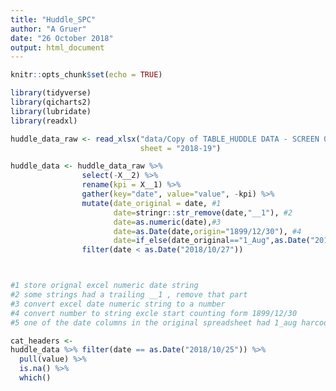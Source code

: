 ```yaml
---
title: "Huddle_SPC"
author: "A Gruer"
date: "26 October 2018"
output: html_document
---
```


```r
knitr::opts_chunk$set(echo = TRUE)
```

```r
library(tidyverse)
library(qicharts2)
library(lubridate)
library(readxl)


```

```r
huddle_data_raw <- read_xlsx("data/Copy of TABLE_HUDDLE DATA - SCREEN 01.xlsx",
                             sheet = "2018-19")


```

```r
huddle_data <- huddle_data_raw %>%
                select(-X__2) %>%
                rename(kpi = X__1) %>%
                gather(key="date", value="value", -kpi) %>%
                mutate(date_original = date, #1
                       date=stringr::str_remove(date,"__1"), #2
                       date=as.numeric(date),#3
                       date=as.Date(date,origin="1899/12/30"), #4 
                       date=if_else(date_original=="1_Aug",as.Date("2018/08/01"),date)) %>% #5
                filter(date < as.Date("2018/10/27"))



#1 store orignal excel numeric date string
#2 some strings had a trailing __1 , remove that part
#3 convert excel date numeric string to a number
#4 convert number to string excle start counting form 1899/12/30
#5 one of the date columns in the original spreadsheet had 1_aug harcoded 

```

```r
cat_headers <- 
huddle_data %>% filter(date == as.Date("2018/10/25")) %>%
  pull(value) %>% 
  is.na() %>%
  which() 



  
 
```

